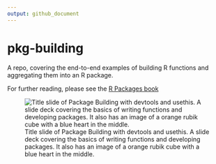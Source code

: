 ```yaml
---
output: github_document
---
```


# pkg-building

A repo, covering the end-to-end examples of building R functions and aggregating them into an R package.

For further reading, please see the [R Packages book](https://r-pkgs.org/whole-game.html)  

![Title slide of Package Building with devtools and usethis. A slide deck covering the basics of writing functions and developing packages. It also has an image of a orange rubik cube with a blue heart in the middle.](https://raw.githubusercontent.com/jthomasmock/pkg-building/master/images/title-card.png)
